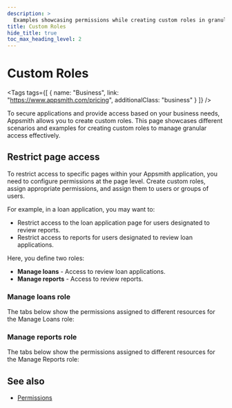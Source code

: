 ```yaml
---
description: >
  Examples showcasing permissions while creating custom roles in granular access control.
title: Custom Roles
hide_title: true
toc_max_heading_level: 2
---
```



<!-- vale off -->

<div className="tag-wrapper">
 <h1>Custom Roles</h1>

<Tags
tags={[
{ name: "Business", link: "https://www.appsmith.com/pricing", additionalClass: "business" }
]}
/>

</div>

<!-- vale on -->

To secure applications and provide access based on your business needs, Appsmith allows you to create custom roles. This page showcases different scenarios and examples for creating custom roles to manage granular access effectively.

## Restrict page access

To restrict access to specific pages within your Appsmith application, you need to configure permissions at the page level. Create custom roles, assign appropriate permissions, and assign them to users or groups of users.

For example, in a loan application, you may want to:
- Restrict access to the loan application page for users designated to review reports.
- Restrict access to reports for users designated to review loan applications.

Here, you define two roles:
- **Manage loans** - Access to review loan applications.
- **Manage reports** - Access to review reports.

### Manage loans role

The tabs below show the permissions assigned to different resources for the Manage Loans role:

<Tabs queryString="gac-resource">
   <TabItem label="Application Resources" value="application-resources">
    <ZoomImage
         src="/img/restrict-page-access-manage-loan-app-resources.png" 
         alt="Configuration for Application Resources"
         caption="Configuration for Application Resources"
    ></ZoomImage>
   </TabItem>
   <TabItem label="Datasources & Environments" value="datasources-and-environments">
   <ZoomImage
         src="/img/restrict-page-access-manage-loan-data-envs.png" 
         alt="Configuration for Datasources & Environments"
         caption="Configuration for Datasources & Environments"
    ></ZoomImage>
   </TabItem>
</Tabs>

### Manage reports role

The tabs below show the permissions assigned to different resources for the Manage Reports role:

<Tabs queryString="gac-resource">
   <TabItem label="Application Resources" value="application-resources">
    <ZoomImage
         src="/img/restrict-page-access-manage-report-app-resources.png" 
         alt="Configuration for Application Resources"
         caption="Configuration for Application Resources"
    ></ZoomImage>
   </TabItem>
   <TabItem label="Datasources & Environments" value="datasources-and-environments">
   <ZoomImage
         src="/img/restrict-page-access-manage-loan-data-envs.png" 
         alt="Configuration for Datasources & Environments"
         caption="Configuration for Datasources & Environments"
    ></ZoomImage>
   </TabItem>
</Tabs>

## See also

* [Permissions](/advanced-concepts/granular-access-control/reference/permissions)
